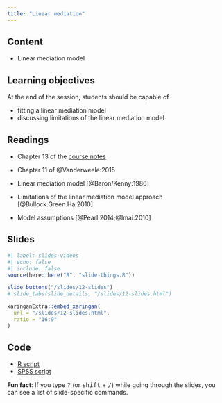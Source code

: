 ```yaml
---
title: "Linear mediation"
---
```


## Content

- Linear mediation model


## Learning objectives

At the end of the session, students should be capable of

- fitting a linear mediation model
- discussing limitations of the linear mediation model



## Readings

- <i class="fas fa-book"></i>Chapter 13 of the [course notes](https://lbelzile.github.io/math80667a/causal-inference.html)
- <i class="fas fa-book"></i>Chapter 11 of @Vanderweele:2015

- Linear mediation model [@Baron/Kenny:1986]
- Limitations of the linear mediation model approach [@Bullock.Green.Ha:2010]
- Model assumptions [@Pearl:2014;@Imai:2010]


## Slides

```r
#| label: slides-videos
#| echo: false
#| include: false
source(here::here("R", "slide-things.R"))
```

```r
slide_buttons("/slides/12-slides")
# slide_tabs(slide_details, "/slides/12-slides.html")
```

```r
xaringanExtra::embed_xaringan(
  url = "/slides/12-slides.html",
  ratio = "16:9"
)
```


## Code

- [R script](/content/MATH80667A-12-content.R)
- [SPSS script](/content/MATH80667A-12-content.sps)


:::{.callout-tip}
**Fun fact**: If you type <kbd>?</kbd> (or <kbd>shift</kbd> + <kbd>/</kbd>) while going through the slides, you can see a list of slide-specific commands.
:::
